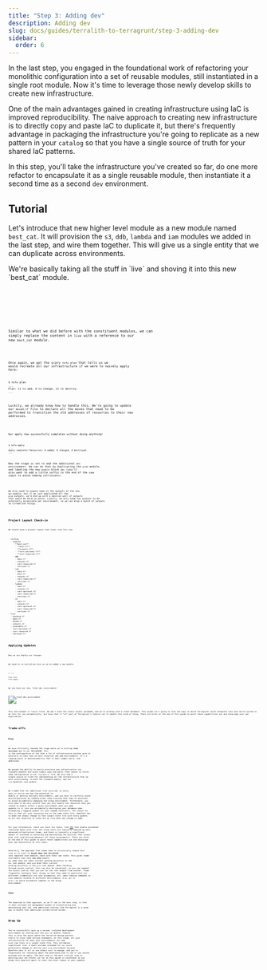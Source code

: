 ```yaml
---
title: "Step 3: Adding dev"
description: Adding dev
slug: docs/guides/terralith-to-terragrunt/step-3-adding-dev
sidebar:
  order: 6
---
```



In the last step, you engaged in the foundational work of refactoring your monolithic configuration into a set of reusable modules, still instantiated in a single root module. Now it's time to leverage those newly develop skills to create new infrastructure.

One of the main advantages gained in creating infrastructure using IaC is improved reproducibility. The naive approach to creating new infrastructure is to directly copy and paste IaC to duplicate it, but there's frequently advantage in packaging the infrastructure you're going to replicate as a new pattern in your `catalog` so that you have a single source of truth for your shared IaC patterns.

In this step, you'll take the infrastructure you've created so far, do one more refactor to encapsulate it as a single reusable module, then instantiate it a second time as a second `dev` environment.

## Tutorial

Let's introduce that new higher level module as a new module named `best_cat`. It will provision the `s3`, `ddb`, `lambda` and `iam` modules we added in the last step, and wire them together. This will give us a single entity that we can duplicate across environments.

<Aside type="note">
We're basically taking all the stuff in `live` and shoving it into this new `best_cat` module.
</Aside>


<Code title="catalog/modules/best_cat/main.tf" lang="hcl" code={bestCatMainTf} />


<Code title="catalog/modules/best_cat/outputs.tf" lang="hcl" code={bestCatOutputsTf} />


<Code title="catalog/modules/best_cat/vars-optional.tf" lang="hcl" code={bestCatVarsOptionalTf} />


<Code title="catalog/modules/best_cat/vars-required.tf" lang="hcl" code={bestCatVarsRequiredTf} />

Similar to what we did before with the constituent modules, we can simply replace the content in `live` with a reference to our new `best_cat` module.


<Code title="live/main.tf" lang="hcl" code={prodMainTf} />

Once again, we get the scary `tofu plan` that tells us we would recreate all our infrastructure if we were to naively apply here:

```bash
$ tofu plan
...
Plan: 11 to add, 0 to change, 11 to destroy.
...
```

Luckily, we already know how to handle this. We're going to update our `moved.tf` file to declare all the moves that need to be performed to transition the old addresses of resources to their new addresses.


<Code title="live/moved.tf" lang="hcl" code={movedTf} />

Our apply now successfully completes without doing anything!

```hcl
$ tofu apply
...
Apply complete! Resources: 0 added, 0 changed, 0 destroyed.
...
```

Now the stage is set to add the additional `dev` environment. We can do that by duplicating the `prod` module, and labeling the new `module` block `dev` (you'll also want to add a little suffix to the end of the `name` input to avoid naming collisions).


<Code title="live/main.tf" lang="hcl" code={mainTf} />

We also need to expose some of the outputs of the new `dev` module, but if we just duplicated all the `prod` outputs, we'd end up with a massive wall of outputs that would be hard to parse. Luckily, we only need two outputs to be externally accessible per environment, so we can drop a bunch of outputs to streamline things.


<Code title="live/outputs.tf" lang="hcl" code={outputsTf} />

## Project Layout Check-in

We should have a project layout that looks like this now:

<FileTree>
- catalog
  - modules
    - **best_cat**
      - **main.tf**
      - **outputs.tf**
      - **vars-optional.tf**
      - **vars-required.tf**
    - ddb
      - main.tf
      - outputs.tf
      - vars-required.tf
      - versions.tf
    - iam
      - data.tf
      - main.tf
      - outputs.tf
      - vars-required.tf
      - versions.tf
    - lambda
      - main.tf
      - outputs.tf
      - vars-optional.tf
      - vars-required.tf
      - versions.tf
    - s3
      - main.tf
      - outputs.tf
      - vars-optional.tf
      - vars-required.tf
      - versions.tf
- live
  - backend.tf
  - main.tf
  - moved.tf
  - outputs.tf
  - providers.tf
  - vars-optional.tf
  - vars-required.tf
  - versions.tf
</FileTree>


## Applying Updates

Now we can deploy our changes.

<Aside type="note">
We need to re-initialize here as we've added a new module.
</Aside>

```bash
# live

tofu init
tofu apply
```

We now have our new, fresh dev environment!

![fresh-dev-environment](../../../../assets/img/guides/terralith-to-terragrunt/app-without-images.png)

<Aside type="note">
This environment is *very* fresh. We don't have the static assets uploaded, and we're working with a fresh database. This guide isn't going to into the ways in which Terragrunt could integrate into your build system to do this for you automatically, but know that it *is* part of Terragrunt's feature set to handle this kind of thing. There are hints at the end of this guide to point those capabilities out and encourage your own exploration.
</Aside>

## Trade-offs

### Pros

We have officially reached the stage where we're hitting **risk increase** due to our ***Terralith***! This is the configuration of IaC that a lot of infrastructure estates grow to naturally as they tack on more resources and add environments. It's a tipping point in maintainability that is best caught early, and addressed.

We gained the ability to easily provision new infrastructure via reusable modules and could simply copy and paste (then season to taste) some configuration in our `live/main.tf` file. We also had a single source of truth for representing all the infrastructure that we were provisioning, in both the reusable module, and our `live` OpenTofu root module.

We traded that for additional risk incurred, as every `apply` or `destroy` now has the potential to modify or destroy multiple environments, and you have to carefully avoid misconfiguration by reading plans (and trusting that they're accurate) to avoid accidentally damaging the wrong environment. Furthermore, you also have to be very careful that you only modify the resources that you intend to modify *within* a given environment when you make updates to it (are you accidentally destroying your database when attempting a tagging update for your Lambda function?). The reason for this is that all your resources are in the same state file. OpenTofu has to make one atomic change to that single state file with every update, so all the resources in state are at risk when any change is made.

For your information, there are tools out there, like [OPA](https://www.openpolicyagent.org/) that enable automated reasoning about plan risk, but those tools are typically adopted by more advanced infrastructure teams, and there is typically a significant amount of overhead in authoring and maintaining the policies that assess plan risk (and driving behavior off those assessments). There are hints at the end of this guide to point those capabilities out and encourage your own exploration on this topic.

Generally, the approach that teams take to structurally reduce this risk is to start to ***break down the Terralith*** into separate root modules, each with their own state. This gives teams confidence that they ***can only*** modify `dev` when they set their current working directory to the `dev` root module, and `prod` when their current working directory is the `prod` root module. When thinking through access control, this can also be convenient, as you can segment the access control that you use for one root module from another. Teams frequently configure their setups so that they need to explicitly use different credentials via role assumption, etc. when running commands in root modules related to different environments (e.g. `dev` vs `prod` ) to avoid accidental updates in the wrong environment.

### Cons

The downside to that approach, as we'll see in the next step, is that it *does* increase the management burden of orchestrating and maintaining your IaC, and additional tooling like Terragrunt is a good way to handle that additional orchestration burden.

## Wrap Up

You've successfully spun up a second, isolated development environment by reusing your new `best_cat` module. However, this is also the point where the *Terralith* design pattern starts to incur some serious drawbacks. At this stage, all your infrastructure for both your environments (`dev` and `prod`) now lives in a single state file. This introduces significant risk. A small mistake intended for `dev` could potentially damage or destroy your `prod` environment because OpenTofu sees it all as one atomic unit to manage, and you're responsible for reasoning about the generated plan to see if you should proceed with an apply. The next step is the most critical step in maturing your IaC estate (as far as this guide is concerned) as you break this monolith apart to limit the blast radius of your updates.
